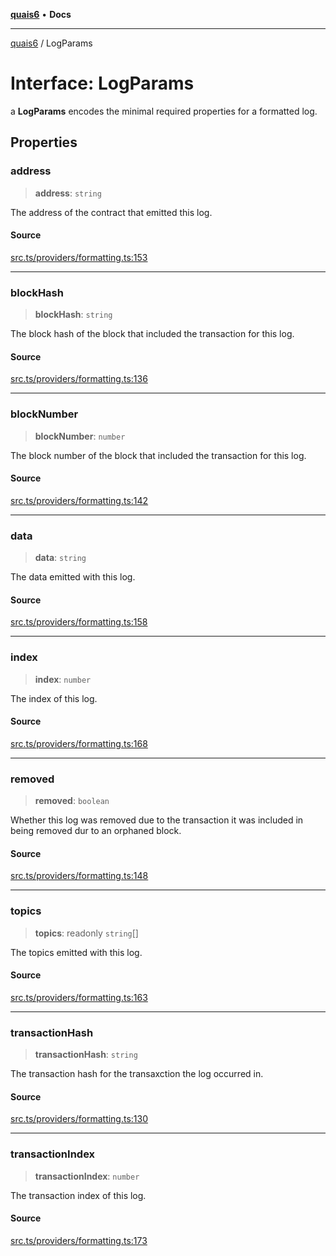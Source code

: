 [**quais6**](../README.md) • **Docs**

***

[quais6](../globals.md) / LogParams

# Interface: LogParams

a **LogParams** encodes the minimal required properties for a
 formatted log.

## Properties

### address

> **address**: `string`

The address of the contract that emitted this log.

#### Source

[src.ts/providers/formatting.ts:153](https://github.com/dominant-strategies/quais-6.js/blob/aca1855329c3946c627ab7f16ac5304cea7d20c5/src.ts/providers/formatting.ts#L153)

***

### blockHash

> **blockHash**: `string`

The block hash of the block that included the transaction for this
 log.

#### Source

[src.ts/providers/formatting.ts:136](https://github.com/dominant-strategies/quais-6.js/blob/aca1855329c3946c627ab7f16ac5304cea7d20c5/src.ts/providers/formatting.ts#L136)

***

### blockNumber

> **blockNumber**: `number`

The block number of the block that included the transaction for this
 log.

#### Source

[src.ts/providers/formatting.ts:142](https://github.com/dominant-strategies/quais-6.js/blob/aca1855329c3946c627ab7f16ac5304cea7d20c5/src.ts/providers/formatting.ts#L142)

***

### data

> **data**: `string`

The data emitted with this log.

#### Source

[src.ts/providers/formatting.ts:158](https://github.com/dominant-strategies/quais-6.js/blob/aca1855329c3946c627ab7f16ac5304cea7d20c5/src.ts/providers/formatting.ts#L158)

***

### index

> **index**: `number`

The index of this log.

#### Source

[src.ts/providers/formatting.ts:168](https://github.com/dominant-strategies/quais-6.js/blob/aca1855329c3946c627ab7f16ac5304cea7d20c5/src.ts/providers/formatting.ts#L168)

***

### removed

> **removed**: `boolean`

Whether this log was removed due to the transaction it was included
 in being removed dur to an orphaned block.

#### Source

[src.ts/providers/formatting.ts:148](https://github.com/dominant-strategies/quais-6.js/blob/aca1855329c3946c627ab7f16ac5304cea7d20c5/src.ts/providers/formatting.ts#L148)

***

### topics

> **topics**: readonly `string`[]

The topics emitted with this log.

#### Source

[src.ts/providers/formatting.ts:163](https://github.com/dominant-strategies/quais-6.js/blob/aca1855329c3946c627ab7f16ac5304cea7d20c5/src.ts/providers/formatting.ts#L163)

***

### transactionHash

> **transactionHash**: `string`

The transaction hash for the transaxction the log occurred in.

#### Source

[src.ts/providers/formatting.ts:130](https://github.com/dominant-strategies/quais-6.js/blob/aca1855329c3946c627ab7f16ac5304cea7d20c5/src.ts/providers/formatting.ts#L130)

***

### transactionIndex

> **transactionIndex**: `number`

The transaction index of this log.

#### Source

[src.ts/providers/formatting.ts:173](https://github.com/dominant-strategies/quais-6.js/blob/aca1855329c3946c627ab7f16ac5304cea7d20c5/src.ts/providers/formatting.ts#L173)
